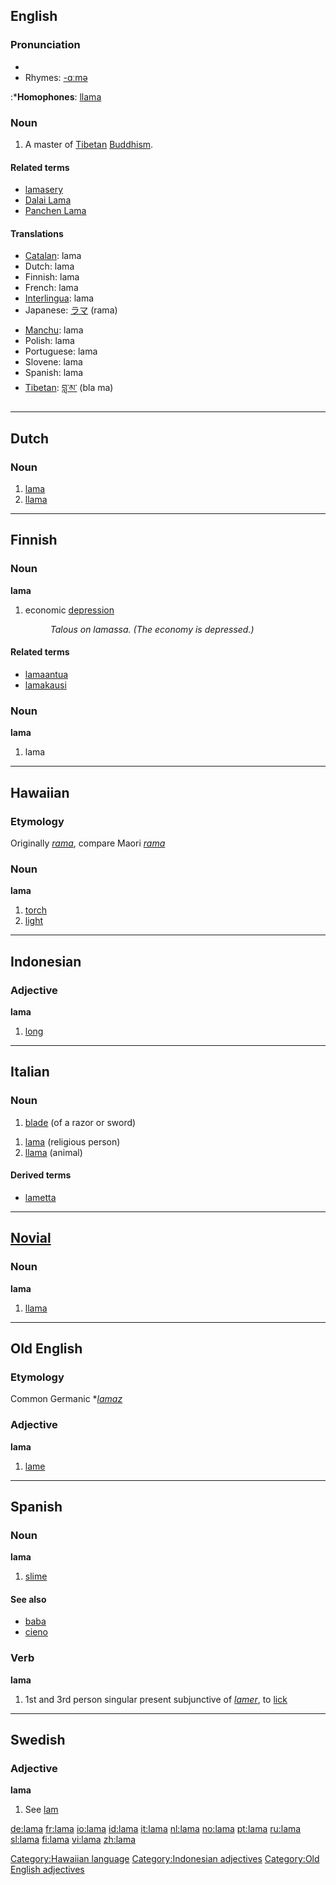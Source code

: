 {{see|Lama|lǎma}}
==English==
{{wikipedia}}
===Pronunciation===
*{{IPA|/ˈlɑ:mə/}}
*Rhymes: [[Rhymes:English:-ɑːmə|-ɑːmə]]
:*'''Homophones''': [[llama]]

===Noun===
{{en-noun}}

# A master of [[Tibetan]] [[Buddhism]].

====Related terms====
*[[lamasery]]
*[[Dalai Lama]]
*[[Panchen Lama]]

====Translations====
{{top}}
*[[Catalan]]: lama {{m}}
*Dutch: lama {{m}}
*Finnish: lama
*French: lama {{m}}
*[[Interlingua]]: lama
*Japanese: [[ラマ]] (rama)
{{mid}}
*[[Manchu]]: lama
*Polish: lama {{m}}
*Portuguese: lama {{m}}
*Slovene: lama {{m}}
*Spanish: lama {{m}}
*[[Tibetan]]: [[བླ་མ་]] (bla ma)
{{bottom}}
----

==Dutch==
===Noun===
{{nl-noun|lama's|lamaatje}}
# [[lama#English|lama]]
# [[llama]]

----

==Finnish==
===Noun===
'''lama'''
# economic [[depression]]
#:''Talous on lamassa. (The economy is depressed.)''
====Related terms====
*[[lamaantua]]
*[[lamakausi]]
===Noun===
'''lama'''
# lama

----



==Hawaiian==
===Etymology===
Originally ''[[rama]]'', compare Maori ''[[rama]]''
===Noun===
'''lama'''

# [[torch]]
# [[light]]

[[Category:Hawaiian language]]

----

==Indonesian==
===Adjective===
'''lama'''
# [[long]]
[[Category:Indonesian adjectives]]

----

==Italian==

===Noun===
{{it-noun|lam|f|a|e}}

# [[blade]] (of a razor or sword)

{{it-noun|lam|m|a|i}}

# [[#English|lama]] (religious person)
# [[llama]] (animal)

====Derived terms====
*[[lametta]]

----

==[[Novial]]==
===Noun===
'''lama'''
# [[llama]]

----

==Old English==
===Etymology===
Common Germanic *''[[lamaz]]''
===Adjective===
'''lama'''

# [[lame]]

[[Category:Old English adjectives]]

----

==Spanish==
===Noun===
'''lama''' {{f}}
# [[slime]]

====See also====
*[[baba]] {{f}}
*[[cieno]] {{m}}

===Verb===
'''lama'''
# 1st and 3rd person singular present subjunctive of ''[[lamer]]'', to [[lick]]

----

==Swedish==
===Adjective===
'''lama'''
# See [[lam#Swedish|lam]]

[[de:lama]]
[[fr:lama]]
[[io:lama]]
[[id:lama]]
[[it:lama]]
[[nl:lama]]
[[no:lama]]
[[pt:lama]]
[[ru:lama]]
[[sl:lama]]
[[fi:lama]]
[[vi:lama]]
[[zh:lama]]